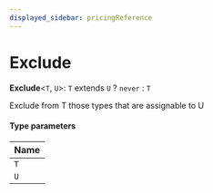 ```yaml
---
displayed_sidebar: pricingReference
---
```


# Exclude

 **Exclude**<`T`, `U`\>: `T` extends `U` ? `never` : `T`

Exclude from T those types that are assignable to U

#### Type parameters

| Name |
| :------ |
| `T` | `object` |
| `U` | `object` |
